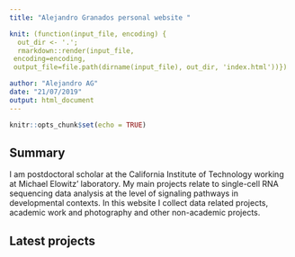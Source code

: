 ```yaml
---
title: "Alejandro Granados personal website "

knit: (function(input_file, encoding) {
  out_dir <- '.';
  rmarkdown::render(input_file,
 encoding=encoding,
 output_file=file.path(dirname(input_file), out_dir, 'index.html'))})

author: "Alejandro AG"
date: "21/07/2019"
output: html_document
---
```


```r
knitr::opts_chunk$set(echo = TRUE)
```


## Summary

I am postdoctoral scholar at the California Institute of Technology working at Michael Elowitz' laboratory. My main projects relate to single-cell RNA sequencing data analysis at the level of signaling pathways in developmental contexts. 
In this website I collect data related projects, academic work and photography and other non-academic projects. 

## Latest projects 


